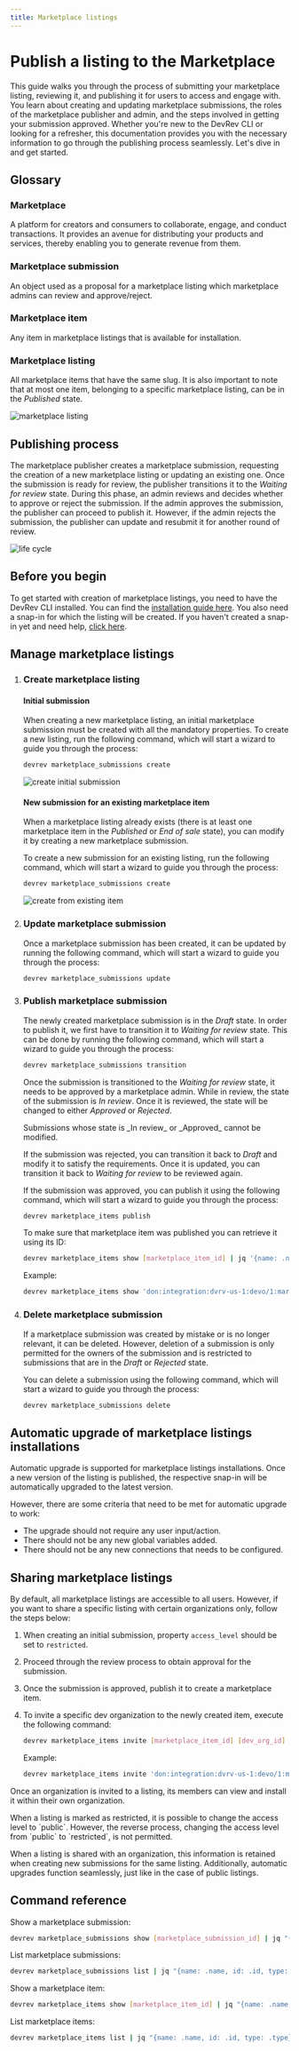 ```yaml
---
title: Marketplace listings
---
```

# Publish a listing to the Marketplace

This guide walks you through the process of submitting your marketplace listing, reviewing it, and publishing it for users to access and engage with. You learn about creating and updating marketplace submissions, the roles of the marketplace publisher and admin, and the steps involved in getting your submission approved. Whether you're new to the DevRev CLI or looking for a refresher, this documentation provides you with the necessary information to go through the publishing process seamlessly. Let's dive in and get started.

## Glossary

### Marketplace

A platform for creators and consumers to collaborate, engage, and conduct transactions. It provides an avenue for distributing your products and services, thereby enabling you to generate revenue from them.

### Marketplace submission

An object used as a proposal for a marketplace listing which marketplace admins can review and approve/reject.

### Marketplace item

Any item in marketplace listings that is available for installation.

### Marketplace listing

All marketplace items that have the same slug. It is also important to note that at most one item, belonging to a specific marketplace listing, can be in the _Published_ state.

![marketplace listing](../img/marketplace-listings/marketplace-listing.png)

## Publishing process

The marketplace publisher creates a marketplace submission, requesting the creation of a new marketplace listing or updating an existing one. Once the submission is ready for review, the publisher transitions it to the _Waiting for review_ state. During this phase, an admin reviews and decides whether to approve or reject the submission. If the admin approves the submission, the publisher can proceed to publish it. However, if the admin rejects the submission, the publisher can update and resubmit it for another round of review.

![life cycle](../img/marketplace-listings/lifecycle.png)

## Before you begin

To get started with creation of marketplace listings, you need to have the DevRev CLI installed. You can find the [installation guide here](https://developer.devrev.ai/snapin-development/references/cli-install). You also need a snap-in for which the listing will be created. If you haven't created a snap-in yet and need help, [click here](https://developer.devrev.ai/snapin-development/tutorials/overview).

## Manage marketplace listings

1. ### Create marketplace listing

    #### Initial submission

    When creating a new marketplace listing, an initial marketplace submission must be created with all the mandatory properties. To create a new listing, run the following command, which will start a wizard to guide you through the process:

    ```bash
    devrev marketplace_submissions create
    ```

    ![create initial submission](../img/marketplace-listings/create-initial-submission.png)

    #### New submission for an existing marketplace item

    When a marketplace listing already exists (there is at least one marketplace item in the _Published_ or _End of sale_ state), you can modify it by creating a new marketplace submission.

    To create a new submission for an existing listing, run the following command, which will start a wizard to guide you through the process:

    ```bash
    devrev marketplace_submissions create
    ```

    ![create from existing item](../img/marketplace-listings/create-from-existing-item.png)

2. ### Update marketplace submission

    Once a marketplace submission has been created, it can be updated by running the following command, which will start a wizard to guide you through the process:

    ```bash
    devrev marketplace_submissions update
    ```

3. ### Publish marketplace submission

    The newly created marketplace submission is in the _Draft_ state. In order to publish it, we first have to transition it to _Waiting for review_ state. This can be done by running the following command, which will start a wizard to guide you through the process:

    ```bash
    devrev marketplace_submissions transition
    ```

    Once the submission is transitioned to the _Waiting for review_ state, it needs to be approved by a marketplace admin. While in review, the state of the submission is _In review_. Once it is reviewed, the state will be changed to either _Approved_ or _Rejected_.

    <Callout intent="note">
    Submissions whose state is _In review_ or _Approved_ cannot be modified.
    </Callout>

    If the submission was rejected, you can transition it back to _Draft_ and modify it to satisfy the requirements. Once it is updated, you can transition it back to _Waiting for review_ to be reviewed again.

    If the submission was approved, you can publish it using the following command, which will start a wizard to guide you through the process:

    ```bash
    devrev marketplace_items publish
    ```

    To make sure that marketplace item was published you can retrieve it using its ID:

    ```bash
    devrev marketplace_items show [marketplace_item_id] | jq '{name: .name, id: .id}'
    ```

    Example:

    ```bash
    devrev marketplace_items show 'don:integration:dvrv-us-1:devo/1:marketplace/1:marketplace_item/1' | jq '{name: .name, id: .id}'
    ```

4. ### Delete marketplace submission

    If a marketplace submission was created by mistake or is no longer relevant, it can be deleted. However, deletion of a submission is only permitted for the owners of the submission and is restricted to submissions that are in the _Draft_ or _Rejected_ state.

    You can delete a submission using the following command, which will start a wizard to guide you through the process:

    ```bash
    devrev marketplace_submissions delete
    ```

## Automatic upgrade of marketplace listings installations

Automatic upgrade is supported for marketplace listings installations. Once a new version of the listing is published, the respective snap-in will be automatically upgraded to the latest version.

However, there are some criteria that need to be met for automatic upgrade to work:

- The upgrade should not require any user input/action.
- There should not be any new global variables added.
- There should not be any new connections that needs to be configured.

## Sharing marketplace listings

By default, all marketplace listings are accessible to all users. However, if you want to share a specific listing with certain organizations only, follow the steps below:

1. When creating an initial submission, property `access_level` should be set to `restricted`.
2. Proceed through the review process to obtain approval for the submission.
3. Once the submission is approved, publish it to create a marketplace item.
4. To invite a specific dev organization to the newly created item, execute the following command:

    ```bash
    devrev marketplace_items invite [marketplace_item_id] [dev_org_id]
    ```

    Example:

    ```bash
    devrev marketplace_items invite 'don:integration:dvrv-us-1:devo/1:marketplace/1:marketplace_item/1' 'don:identity:dvrv-us-1:devo/2'
    ```

Once an organization is invited to a listing, its members can view and install it within their own organization.

<Callout intent="note">
When a listing is marked as restricted, it is possible to change the access level to `public`. However, the reverse process, changing the access level from `public` to `restricted`, is not permitted.
</Callout>

When a listing is shared with an organization, this information is retained when creating new submissions for the same listing. Additionally, automatic upgrades function seamlessly, just like in the case of public listings.

## Command reference

Show a marketplace submission:

```bash
devrev marketplace_submissions show [marketplace_submission_id] | jq "{name: .name, id: .id, type: .type}"
```

List marketplace submissions:

```bash
devrev marketplace_submissions list | jq "{name: .name, id: .id, type: .type}"
```

Show a marketplace item:

```bash
devrev marketplace_items show [marketplace_item_id] | jq "{name: .name, id: .id, type: .type}"
```

List marketplace items:

```bash
devrev marketplace_items list | jq "{name: .name, id: .id, type: .type}"
```
